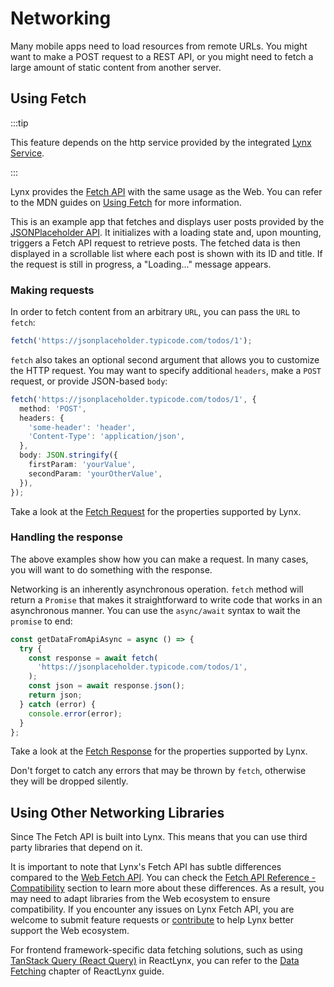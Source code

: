 # Networking

Many mobile apps need to load resources from remote URLs. You might want to make a POST request to a REST API, or you might need to fetch a large amount of static content from another server.

## Using Fetch

:::tip

This feature depends on the http service provided by the integrated [Lynx Service](/guide/start/integrate-with-existing-apps).

:::

Lynx provides the [Fetch API](/api/lynx-api/global/fetch) with the same usage as the Web. You can refer to the MDN guides on [Using Fetch](https://developer.mozilla.org/en-US/docs/Web/API/Fetch_API/Using_Fetch) for more information.

This is an example app that fetches and displays user posts provided by the [JSONPlaceholder API](https://jsonplaceholder.typicode.com/). It initializes with a loading state and, upon mounting, triggers a Fetch API request to retrieve posts. The fetched data is then displayed in a scrollable list where each post is shown with its ID and title. If the request is still in progress, a "Loading..." message appears.


<Go
  example="networking"
  defaultFile="src/fetch/index.tsx"
  img="https://lf-lynx.tiktok-cdns.com/obj/lynx-artifacts-oss-sg/lynx-website/assets/doc/networking/fetch-example-image.webp"
  defaultEntryFile="dist/fetch.lynx.bundle"
  entry="src/fetch"
/>

### Making requests

In order to fetch content from an arbitrary `URL`, you can pass the `URL` to `fetch`:

```typescript
fetch('https://jsonplaceholder.typicode.com/todos/1');
```

`fetch` also takes an optional second argument that allows you to customize the HTTP request. You may want to specify additional `headers`, make a `POST` request, or provide JSON-based `body`:

```typescript
fetch('https://jsonplaceholder.typicode.com/todos/1', {
  method: 'POST',
  headers: {
    'some-header': 'header',
    'Content-Type': 'application/json',
  },
  body: JSON.stringify({
    firstParam: 'yourValue',
    secondParam: 'yourOtherValue',
  }),
});
```

Take a look at the [Fetch Request](/api/lynx-api/global/fetch#request) for the properties supported by Lynx.

### Handling the response

The above examples show how you can make a request. In many cases, you will want to do something with the response.

Networking is an inherently asynchronous operation. `fetch` method will return a `Promise` that makes it straightforward to write code that works in an asynchronous manner. You can use the `async/await` syntax to wait the `promise` to end:

```typescript
const getDataFromApiAsync = async () => {
  try {
    const response = await fetch(
      'https://jsonplaceholder.typicode.com/todos/1',
    );
    const json = await response.json();
    return json;
  } catch (error) {
    console.error(error);
  }
};
```

Take a look at the [Fetch Response](/api/lynx-api/global/fetch#response) for the properties supported by Lynx.

Don't forget to catch any errors that may be thrown by `fetch`, otherwise they will be dropped silently.

## Using Other Networking Libraries

Since The Fetch API is built into Lynx. This means that you can use third party libraries that depend on it.

It is important to note that Lynx's Fetch API has subtle differences compared to the [Web Fetch API](https://developer.mozilla.org/en-US/docs/Web/API/Fetch_API). You can check the [Fetch API Reference - Compatibility](/api/lynx-api/global/fetch#compatibility) section to learn more about these differences. As a result, you may need to adapt libraries from the Web ecosystem to ensure compatibility. If you encounter any issues on Lynx Fetch API, you are welcome to submit feature requests or [contribute](https://github.com/lynx-family/lynx/blob/develop/CONTRIBUTING.md) to help Lynx better support the Web ecosystem.

For frontend framework-specific data fetching solutions, such as using [TanStack Query (React Query)](https://tanstack.com/query/latest) in ReactLynx, you can refer to the [Data Fetching](/react/data-fetching) chapter of ReactLynx guide.
